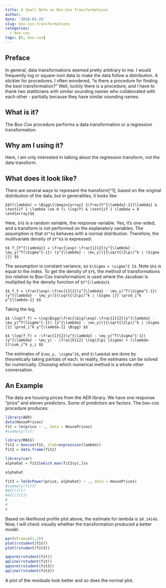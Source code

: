```yaml
---
title: A Small Note on Box-Cox Transformations
author: 
date: '2018-03-29'
slug: box-cox-transformations
categories:
  - box-cox
tags: [R, box-cox]
---
```


## Preface

In general, data transformations seemed pretty arbitrary to me.  I would frequently log or square-root data to make the data follow a distribution.  A stickler for procedures, I often wondered, "is there a procedure for finding the best transformation?"  Well, luckily there is a procedure, and I have to thank two statiticians with similar sounding names who collaborated with each other - partially because they have similar sounding names. 

## What is it? 

The Box-Cox procedure performs a data transformation or a regression transformation.  

## Why am I using it?
Here, I am only interested in talking about the regression transform, not the data transform.  

## What does it look like?
There are several ways to represent the transform[^1], based on the original distribution of the data, but in generalities, it looks like: 

`$$Y(\lambda) = \Bigg\{\begin{array} 1\frac{Y^{\lambda}-1}{\lambda} & \text{if } \lambda \ne 0 \\ \log(Y) & \text{if } \lambda = 0 \end{array}$$`

Here, `$Y$` is a random variable, the response variable.  Yes, it's one-sided, and a transform is not performed on the explanatory variables.  The assumption is that `$Y^k$` behaves with a normal distribution. Therefore, the multivariate density of `$Y^k$` is expressed:

`$$ f_{Y^{\lambda}} = \frac{\exp(-\frac{1}{2}(y^{\lambda} - \mu_y)^T(\Sigma^{-1}) (y^{\lambda} - \mu_y))}{\sqrt{(2\pi)^k | \Sigma |}}
$$`

The assumption is constant variance, so `$\Sigma = \sigma^2 I$`. Note `$k$` is equal to the index.  To get the density of `$Y$`, the method of transformations (no relation to Box-Cox transformation) is used where the Jacobian is multiplied by the density function of `$Y^{\lambda}$`

`$$ f_Y = \frac{\exp(-\frac{1}{2}(y^{\lambda} - \mu_y)^T(\Sigma^{-1}) (y^{\lambda} - \mu_y))}{\sqrt{(2\pi)^k | \Sigma |}} \prod_i^k y^{\lambda-1}
$$`

Taking the log, 

`$$ \log(f_Y) = \log\Bigg(\frac{\big(\exp(-\frac{1}{2}(y^{\lambda} - \mu_y)^T(\Sigma^{-1}) (y^{\lambda} - \mu_y))}{\sqrt{(2\pi)^k | \Sigma |}} \prod_i^k y^{\lambda-1} \Bigg)
$$`

`$$ \log(f_Y) = -\frac{1}{2}(y^{\lambda} - \mu_y)^T(\Sigma^{-1}) (y^{\lambda} - \mu_y) - \frac{k}{2} \log(2\pi \Sigma) + (\lambda-1)\sum_i^k y_i
$$`

The estimates of `$\mu_y, \sigma^2$`, and `$\lambda$` are done by theoretically taking partials of each. In reality, the estimates can be solved for numerically. Choosing which numerical method is a whole other conversation.      


## An Example

The data are housing prices from the AER library. We have one response "price" and eleven predictors. Some of predictors are factors. The box-cox procedure produces:

```r
library(AER)
data(HousePrices)
fit = lm(price ~ ., data = HousePrices)
#summary(fit)

library(MASS)
fit2 = boxcox(fit, xlab=expression(lambda))
fit2 = data.frame(fit2)

library(car)
alphahat = fit2[which.max(fit2$y),]$x

alphahat

fit3 = lm(bcPower(price, alphahat) ~ ., data = HousePrices)
#summary(fit3)
#AIC(fit)
#AIC(fit3)
#
#
#
```
Based on likelihood profile plot above, the estimate for lambda is `$0.1414$`. Now, I will check visually whether the transformation produced a better model. 

```r
par(mfrow=c(1,2))
plot(rstudent(fit))
plot(rstudent(fit3))

qqnorm(rstudent(fit))
qqline(rstudent(fit))
qqnorm(rstudent(fit3))
qqline(rstudent(fit3))
```

A plot of the residuals look better and so does the normal plot. 
